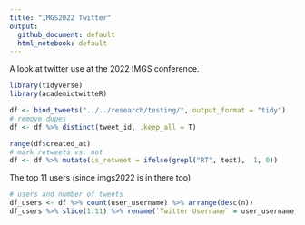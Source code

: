 ```yaml
---
title: "IMGS2022 Twitter"
output:
  github_document: default
  html_notebook: default
---
```


A look at twitter use at the 2022 IMGS conference.

```r
library(tidyverse)
library(academictwitteR)

df <- bind_tweets("../../research/testing/", output_format = "tidy")
# remove dupes
df <- df %>% distinct(tweet_id, .keep_all = T)

range(df$created_at)
# mark retweets vs. not
df <- df %>% mutate(is_retweet = ifelse(grepl("RT", text),  1, 0))

```

The top 11 users (since imgs2022 is in there too)

```r
# users and number of tweets
df_users <- df %>% count(user_username) %>% arrange(desc(n))
df_users %>% slice(1:11) %>% rename(`Twitter Username` = user_username, `Number of tweets` = n) %>% knitr::kable()
```


